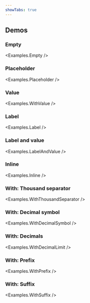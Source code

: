 ```yaml
---
showTabs: true
---
```



## Demos

### Empty

<Examples.Empty />

### Placeholder

<Examples.Placeholder />

### Value

<Examples.WithValue />

### Label

<Examples.Label />

### Label and value

<Examples.LabelAndValue />

### Inline

<Examples.Inline />

### With: Thousand separator

<Examples.WithThousandSeparator />

### With: Decimal symbol

<Examples.WithDecimalSymbol />

### With: Decimals

<Examples.WithDecimalLimit />

### With: Prefix

<Examples.WithPrefix />

### With: Suffix

<Examples.WithSuffix />
